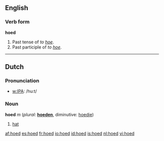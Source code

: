 ==English==
===Verb form===
'''hoed'''

#Past tense of ''to [[hoe]]''.
#Past participle of ''to [[hoe]]''.

----
==Dutch==
===Pronunciation===
*[[w:IPA]]: /hu:t/

===Noun===
'''hoed''' ''m'' (''plural:'' '''[[hoeden]]''', diminutive: [[hoedje]]) 

#[[hat]]

[[af:hoed]]
[[es:hoed]]
[[fr:hoed]]
[[io:hoed]]
[[id:hoed]]
[[is:hoed]]
[[nl:hoed]]
[[vi:hoed]]